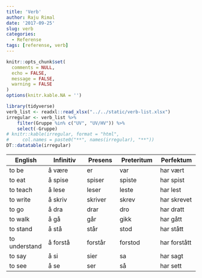 ```yaml
---
title: 'Verb'
author: Raju Rimal
date: '2017-09-25'
slug: verb
categories:
  - Referense
tags: [referense, verb]
---
```


```r
knitr::opts_chunk$set(
  comments = NULL,
  echo = FALSE,
  message = FALSE,
  warning = FALSE
)
options(knitr.kable.NA = '')
```

```r
library(tidyverse)
verb_list <- readxl::read_xlsx("../../static/verb-list.xlsx")
irregular <- verb_list %>% 
    filter(Gruppe %in% c("UV", "UV/HV")) %>% 
    select(-Gruppe)
# knitr::kable(irregular, format = "html",
#     col.names = paste0("**", names(irregular), "**"))
DT::datatable(irregular)
```

| **English**   | **Infinitiv** | **Presens** | **Preteritum** | **Perfektum** |
|---------------+---------------+-------------+----------------+---------------|
| to be         | å være        | er          | var            | har vært      |
| to eat        | å spise       | spiser      | spiste         | har spist     |
| to teach      | å lese        | leser       | leste          | har lest      |
| to write      | å skriv       | skriver     | skrev          | har skrevet   |
| to go         | å dra         | drar        | dro            | har dratt     |
| to walk       | å gå          | går         | gikk           | har gått      |
| to stand      | å stå         | står        | stod           | har stått     |
| to understand | å forstå      | forstår     | forstod        | har forstått  |
| to say        | å si          | sier        | sa             | har sagt      |
| to see        | å se          | ser         | så             | har sett      |
